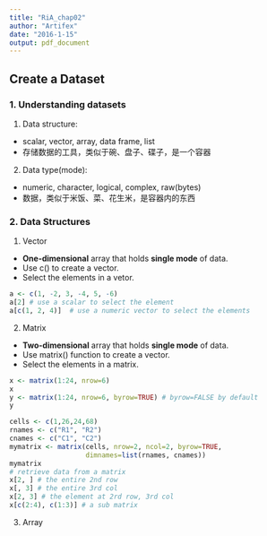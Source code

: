 ```yaml
---
title: "RiA_chap02"
author: "Artifex"
date: "2016-1-15"
output: pdf_document
---
```


## Create a Dataset

### 1. Understanding datasets
1. Data structure:
  - scalar, vector, array, data frame, list
  - 存储数据的工具，类似于碗、盘子、碟子，是一个容器

2. Data type(mode):
  - numeric, character, logical, complex, raw(bytes)
  - 数据，类似于米饭、菜、花生米，是容器内的东西
  
### 2. Data Structures
1. Vector
  - **One-dimensional** array that holds **single mode** of data.
  - Use c() to create a vector.
  - Select the elements in a vetor.
```r
a <- c(1, -2, 3, -4, 5, -6)
a[2] # use a scalar to select the element
a[c(1, 2, 4)]  # use a numeric vector to select the elements
```

2. Matrix
  - **Two-dimensional** array that holds **single mode** of data.
  - Use matrix() function to create a vector.
  - Select the elements in a matrix.
```r
x <- matrix(1:24, nrow=6)
x
y <- matrix(1:24, nrow=6, byrow=TRUE) # byrow=FALSE by default
y

cells <- c(1,26,24,68)
rnames <- c("R1", "R2")
cnames <- c("C1", "C2")
mymatrix <- matrix(cells, nrow=2, ncol=2, byrow=TRUE, 
                   dimnames=list(rnames, cnames))
mymatrix
# retrieve data from a matrix
x[2, ] # the entire 2nd row
x[, 3] # the entire 3rd col
x[2, 3] # the element at 2rd row, 3rd col
x[c(2:4), c(1:3)] # a sub matrix
```

3. Array

